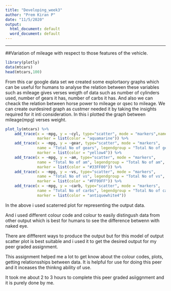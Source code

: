 ---
title: "Developing_week3"
author: "Prem Kiran P"
date: "11/5/2020"
output:
  html_document: default
  word_document: default
---

---
##Variation of mileage with respect to those features of the vehicle.
```{r}
library(plotly)
data(mtcars)
head(mtcars,100)
```
From this car google data set we created some explortaory graphs which can be useful for humans to analyse the relation between these variables such as mileage gives verses weigth of data such as number of cylinders used, number of gears it has, number of carbs it has. And also we can cheack the relation between horse power to mileage or qsec to mileage. We can create ourdesired graph as custmer needed it by taking the insights required for it inti consideration.
In this i plotted the graph between mileage(mpg) verses weight.
```{r}
plot_ly(mtcars) %>%
    add_trace(x = ~mpg, y = ~cyl, type="scatter", mode = "markers",name = "Total No of cyinder", legendgroup = "No of cyinder", 
              marker = list(color = "aquamarine")) %>%
    add_trace(x = ~mpg, y = ~gear, type="scatter", mode = "markers",
              name = "Total No of gears", legendgroup = "Total No of gear", 
              marker = list(color = "yellow4")) %>%
    add_trace(x = ~mpg, y = ~am, type="scatter", mode = "markers",
              name = "Total No of am", legendgroup = "Total No of am", 
              marker = list(color = "#33FF00")) %>%
    add_trace(x = ~mpg, y = ~vs, type="scatter", mode = "markers",
              name = "Total No of vs", legendgroup = "Total No of vs", 
              marker = list(color = "#FF99FF")) %>%
    add_trace(x = ~mpg, y = ~carb, type="scatter", mode = "markers",
              name = "Total No of carbs", legendgroup = "Total No of carb", 
              marker = list(color = "antiquewhite4")) 
```
In the above i used scaterred plot for representing the output data.

And i used different colour code and colour to easily distingush data from other output which is best for humans to see the difference betwenn with naked eye.

There are diffferent ways to produce the output but for this model of output scatter plot is best suitable and i used it to get the desired output for my peer graded assignment.

This assignment helped me a lot to get know about the colour codes, plots, getting relationsships between data. It is helpful for use for doing this peer and it inceases
the thinkng ability of use.

It took me about 2 to 3 hours to complete this peer graded asiiggnment and it is purely done by me.


